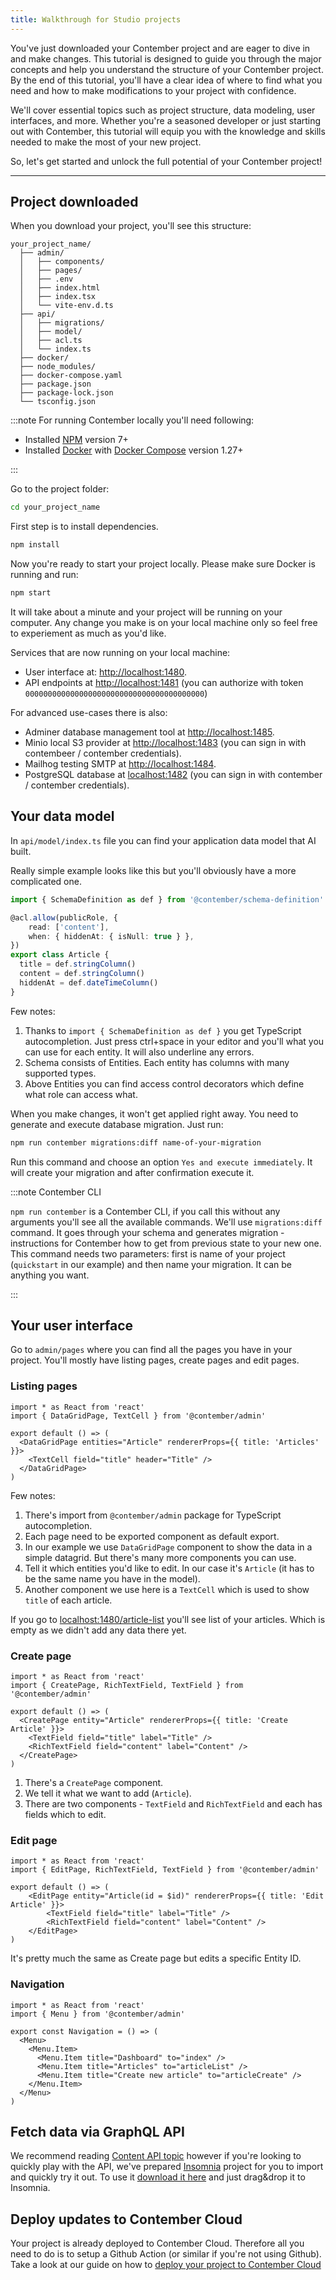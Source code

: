 ```yaml
---
title: Walkthrough for Studio projects
---
```


You've just downloaded your Contember project and are eager to dive in and make changes. This tutorial is designed to guide you through the major concepts and help you understand the structure of your Contember project. By the end of this tutorial, you'll have a clear idea of where to find what you need and how to make modifications to your project with confidence.

We'll cover essential topics such as project structure, data modeling, user interfaces, and more. Whether you're a seasoned developer or just starting out with Contember, this tutorial will equip you with the knowledge and skills needed to make the most of your new project.

So, let's get started and unlock the full potential of your Contember project!

<hr />

## Project downloaded

When you download your project, you'll see this structure:

```
your_project_name/
  ├── admin/
  │   ├── components/
  │   ├── pages/
  │   ├── .env
  │   ├── index.html
  │   ├── index.tsx
  │   └── vite-env.d.ts
  ├── api/
  │   ├── migrations/
  │   ├── model/
  │   ├── acl.ts
  │   └── index.ts
  ├── docker/
  ├── node_modules/
  ├── docker-compose.yaml
  ├── package.json
  ├── package-lock.json
  └── tsconfig.json
```

:::note For running Contember locally you'll need following:

- Installed [NPM](https://www.npmjs.com/) version 7+
- Installed [Docker](https://docs.docker.com/install/) with [Docker Compose](https://docs.docker.com/compose/install/) version 1.27+

:::

Go to the project folder:

```bash
cd your_project_name
```

First step is to install dependencies.

```bash
npm install
```

Now you're ready to start your project locally. Please make sure Docker is running and run:

```bash
npm start
```

It will take about a minute and your project will be running on your computer. Any change you make is on your local machine only so feel free to experiement as much as you'd like.

Services that are now running on your local machine:

- User interface at: [http://localhost:1480](http://localhost:1480).
- API endpoints at [http://localhost:1481](http://localhost:1481) (you can authorize with token `0000000000000000000000000000000000000000`)

For advanced use-cases there is also:

- Adminer database management tool at [http://localhost:1485](http://localhost:1485).
- Minio local S3 provider at [http://localhost:1483](http://localhost:1483) (you can sign in with contembeer / contember credentials).
- Mailhog testing SMTP at [http://localhost:1484](http://localhost:1484).
- PostgreSQL database at [localhost:1482](localhost:1482) (you can sign in with contember / contember credentials).

## Your data model

In `api/model/index.ts` file you can find your application data model that AI built.

Really simple example looks like this but you'll obviously have a more complicated one.

```ts title="api/model/index.ts"
import { SchemaDefinition as def } from '@contember/schema-definition'

@acl.allow(publicRole, {
    read: ['content'],
    when: { hiddenAt: { isNull: true } },
})
export class Article {
  title = def.stringColumn()
  content = def.stringColumn()
  hiddenAt = def.dateTimeColumn()
}
```

Few notes:

1. Thanks to `import { SchemaDefinition as def }` you get TypeScript autocompletion. Just press ctrl+space in your editor and you'll what you can use for each entity. It will also underline any errors.
2. Schema consists of Entities. Each entity has columns with many supported types.
3. Above Entities you can find access control decorators which define what role can access what.

When you make changes, it won't get applied right away. You need to generate and execute database migration. Just run:

```bash
npm run contember migrations:diff name-of-your-migration
```

Run this command and choose an option `Yes and execute immediately`. It will create your migration and after confirmation execute it.

:::note Contember CLI

`npm run contember` is a Contember CLI, if you call this without any arguments you'll see all the available commands.
We'll use `migrations:diff` command. It goes through your schema and generates migration - instructions for Contember how to get from previous state to your new one.
This command needs two parameters: first is name of your project (`quickstart` in our example) and then name your migration. It can be anything you want.

:::

## Your user interface

Go to `admin/pages` where you can find all the pages you have in your project. You'll mostly have listing pages, create pages and edit pages.

### Listing pages

```tsx title="admin/pages/articleList.tsx"
import * as React from 'react'
import { DataGridPage, TextCell } from '@contember/admin'

export default () => (
  <DataGridPage entities="Article" rendererProps={{ title: 'Articles' }}>
    <TextCell field="title" header="Title" />
  </DataGridPage>
)
```

Few notes:

1. There's import from `@contember/admin` package for TypeScript autocompletion.
2. Each page need to be exported component as default export.
3. In our example we use `DataGridPage` component to show the data in a simple datagrid. But there's many more components you can use.
4. Tell it which entities you'd like to edit. In our case it's `Article` (it has to be the same name you have in the model).
5. Another component we use here is a `TextCell` which is used to show `title` of each article.

If you go to [localhost:1480/article-list](http://localhost:1480/article-list) you'll see list of your articles. Which is empty as we didn't add any data there yet.

### Create page

```tsx title="admin/pages/articleCreate.tsx"
import * as React from 'react'
import { CreatePage, RichTextField, TextField } from '@contember/admin'

export default () => (
  <CreatePage entity="Article" rendererProps={{ title: 'Create Article' }}>
    <TextField field="title" label="Title" />
    <RichTextField field="content" label="Content" />
  </CreatePage>
)
```

1. There's a `CreatePage` component.
2. We tell it what we want to add (`Article`).
3. There are two components - `TextField` and `RichTextField` and each has fields which to edit.

### Edit page

```tsx title="admin/pages/articleEdit.tsx"
import * as React from 'react'
import { EditPage, RichTextField, TextField } from '@contember/admin'

export default () => (
	<EditPage entity="Article(id = $id)" rendererProps={{ title: 'Edit Article' }}>
		<TextField field="title" label="Title" />
		<RichTextField field="content" label="Content" />
	</EditPage>
)
```

It's pretty much the same as Create page but edits a specific Entity ID.

### Navigation

```tsx title="admin/components/Navigation.tsx"
import * as React from 'react'
import { Menu } from '@contember/admin'

export const Navigation = () => (
  <Menu>
    <Menu.Item>
      <Menu.Item title="Dashboard" to="index" />
      <Menu.Item title="Articles" to="articleList" />
      <Menu.Item title="Create new article" to="articleCreate" />
    </Menu.Item>
  </Menu>
)
```

## Fetch data via GraphQL API

We recommend reading [Content API topic](/reference/engine/content/overview) however if you're looking to quickly play with the API, we've prepared [Insomnia](https://insomnia.rest/) project for you to import and quickly try it out. To use it <a href="/assets/insomnia-quickstart.json" target="_blank">download it here</a> and just drag&drop it to Insomnia.

## Deploy updates to Contember Cloud

Your project is already deployed to Contember Cloud. Therefore all you need to do is to setup a Github Action (or similar if you're not using Github). Take a look at our guide on how to [deploy your project to Contember Cloud](/guides/deploy-contember.md)
